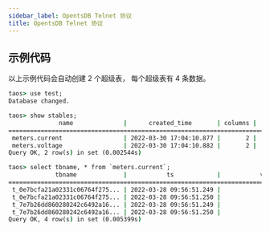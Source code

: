 ```yaml
---
sidebar_label: OpentsDB Telnet 协议
title: OpentsDB Telnet 协议
---
```



## 示例代码

<Tabs defaultValue="java" groupId="lang">
  <TabItem label="Java" value="java">
    <JavaTelnet />
  </TabItem>
  <TabItem label="Python" value="Python">
    <PyTelnet />
  </TabItem>
  <TabItem label="Go" value="go">
    <GoTelnet />
  </TabItem>
  <TabItem label="Rust" value="rust">
    <RustTelnet />
  </TabItem>
  <TabItem label="Node.js" value="nodejs">
    <NodeTelnet />
  </TabItem>
  <TabItem label="C#" value="csharp">
    <CsTelnet />
  </TabItem>
  <TabItem label="C" value="c">
    <CTelnet />
  </TabItem>
</Tabs>

以上示例代码会自动创建 2 个超级表， 每个超级表有 4 条数据。

```cmd
taos> use test;
Database changed.

taos> show stables;
              name              |      created_time       | columns |  tags  |   tables    |
============================================================================================
 meters.current                 | 2022-03-30 17:04:10.877 |       2 |      2 |           2 |
 meters.voltage                 | 2022-03-30 17:04:10.882 |       2 |      2 |           2 |
Query OK, 2 row(s) in set (0.002544s)

taos> select tbname, * from `meters.current`;
             tbname             |           ts            |           value           | groupid |            location            |
==================================================================================================================================
 t_0e7bcfa21a02331c06764f275... | 2022-03-28 09:56:51.249 |              10.800000000 | 3       | Beijing.Haidian                |
 t_0e7bcfa21a02331c06764f275... | 2022-03-28 09:56:51.250 |              11.300000000 | 3       | Beijing.Haidian                |
 t_7e7b26dd860280242c6492a16... | 2022-03-28 09:56:51.249 |              10.300000000 | 2       | Beijing.Chaoyang               |
 t_7e7b26dd860280242c6492a16... | 2022-03-28 09:56:51.250 |              12.600000000 | 2       | Beijing.Chaoyang               |
Query OK, 4 row(s) in set (0.005399s)
```
